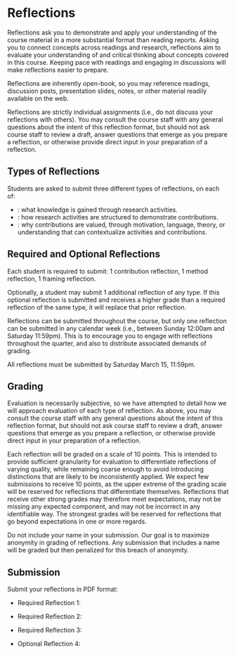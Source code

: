 
# Reflections

<UnderDevelopment display={false} />

Reflections ask you to demonstrate and apply your understanding of the course material in a more substantial format than reading reports.
Asking you to connect concepts across readings and research,
reflections aim to evaluate your understanding of and critical thinking about concepts covered in this course.
Keeping pace with readings and engaging in discussions will make reflections easier to prepare.

Reflections are inherently open-book, so you may reference
readings, discussion posts, presentation slides, notes, or other material readily available on the web.

Reflections are strictly individual assignments (i.e., do not discuss your reflections with others).
You may consult the course staff with any general questions about the intent of this reflection format,
but should not ask course staff to review a draft,
answer questions that emerge as you prepare a reflection,
or otherwise provide direct input in your preparation of a reflection.

## Types of Reflections

Students are asked to submit three different types of reflections, on each of:

- <SiteLink linkKey={SiteLinks.assignmentsReflectionsContributionTop}/>:
  what knowledge is gained through research activities.
- <SiteLink linkKey={SiteLinks.assignmentsReflectionsMethodTop}/>:
  how research activities are structured to demonstrate contributions.
- <SiteLink linkKey={SiteLinks.assignmentsReflectionsFramingTop}/>:
  why contributions are valued,
  through motivation, language, theory, or understanding that can contextualize activities and contributions.

## Required and Optional Reflections

Each student is required to submit: 1 contribution reflection, 1 method reflection, 1 framing reflection.

Optionally, a student may submit 1 additional reflection of any type.
If this optional reflection is submitted and receives a higher grade than a required reflection of the same type,
it will replace that prior reflection.

Reflections can be submitted throughout the course,
but only one reflection can be submitted in any calendar week (i.e., between Sunday 12:00am and Saturday 11:59pm).
This is to encourage you to engage with reflections throughout the quarter, and also to distribute associated demands of grading.

All reflections must be submitted by Saturday March 15, 11:59pm.

## Grading

Evaluation is necessarily subjective, so we have attempted to detail how we will approach evaluation of each type of reflection.
As above, you may consult the course staff with any general questions about the intent of this reflection format,
but should not ask course staff to review a draft,
answer questions that emerge as you prepare a reflection,
or otherwise provide direct input in your preparation of a reflection.

Each reflection will be graded on a scale of 10 points.
This is intended to provide sufficient granularity for evaluation to differentiate reflections of varying quality,
while remaining coarse enough to avoid introducing distinctions that are likely to be inconsistently applied.
We expect few submissions to receive 10 points,
as the upper extreme of the grading scale will be reserved for reflections that differentiate themselves.
Reflections that receive other strong grades
may therefore meet expectations, may not be missing any expected component, and may not be incorrect in any identifiable way.
The strongest grades will be reserved for reflections that go beyond expectations in one or more regards.

Do not include your name in your submission.
Our goal is to maximize anonymity in grading of reflections.
Any submission that includes a name will be graded but then penalized for this breach of anonymity.

## Submission

Submit your reflections in PDF format:

- Required Reflection 1:

  <CourseDataLink outerComponent="p" linkKey={courseData.linkCanvasReflection1Required} />

- Required Reflection 2:

  <CourseDataLink outerComponent="p" linkKey={courseData.linkCanvasReflection2Required} />

- Required Reflection 3:

  <CourseDataLink outerComponent="p" linkKey={courseData.linkCanvasReflection3Required} />

- Optional Reflection 4:

  <CourseDataLink outerComponent="p" linkKey={courseData.linkCanvasReflection4Optional} />
